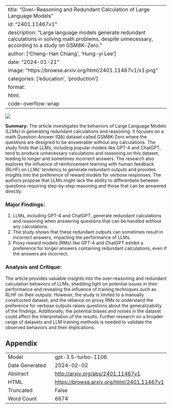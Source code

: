 
---
title: "Over-Reasoning and Redundant Calculation of Large Language Models"
id: "2401.11467v1"
description: "Large language models generate redundant calculations in solving math problems, despite unnecessary, according to a study on GSM8K-Zero."
author: ['Cheng-Han Chiang', 'Hung-yi Lee']
date: "2024-01-21"
image: "https://browse.arxiv.org/html/2401.11467v1/x1.png"
categories: ['education', 'production']
format:
  html:
    code-overflow: wrap
---

![](https://browse.arxiv.org/html/2401.11467v1/x1.png)

**Summary:**
The article investigates the behaviors of Large Language Models (LLMs) in generating redundant calculations and reasoning. It focuses on a math Question-Answer (QA) dataset called GSM8K-Zero where the questions are designed to be answerable without any calculations. The study finds that LLMs, including popular models like GPT-4 and ChatGPT, tend to produce unnecessary calculations and reasoning on this dataset, leading to longer and sometimes incorrect answers. The research also explores the influence of reinforcement learning with human feedback (RLHF) on LLMs' tendency to generate redundant outputs and provides insights into the preference of reward models for verbose responses. The authors propose that LLMs might lack the ability to differentiate between questions requiring step-by-step reasoning and those that can be answered directly.

### Major Findings:
1. LLMs, including GPT-4 and ChatGPT, generate redundant calculations and reasoning when answering questions that can be handled without any calculations.
2. The study shows that these redundant outputs can sometimes result in incorrect answers, impacting the performance of LLMs.
3. Proxy reward models (RMs) like GPT-4 and ChatGPT exhibit a preference for longer answers containing redundant calculations, even if the answers are incorrect.

### Analysis and Critique:
The article provides valuable insights into the over-reasoning and redundant calculation behaviors of LLMs, shedding light on potential issues in their performance and revealing the influence of training techniques such as RLHF on their outputs. However, the study is limited to a manually constructed dataset, and the reliance on proxy RMs to understand the preference for verbose outputs raises questions about the generalizability of the findings. Additionally, the potential biases and noises in the dataset could affect the interpretation of the results. Further research on a broader range of datasets and LLM training methods is needed to validate the observed behaviors and their implications.

## Appendix

|          |          |
|----------|----------|
| Model     | gpt-3.5-turbo-1106       |
| Date Generated     | 2024-02-02       |
| Abstract | [http://arxiv.org/abs/2401.11467v1](http://arxiv.org/abs/2401.11467v1)        |
| HTML     | [https://browse.arxiv.org/html/2401.11467v1](https://browse.arxiv.org/html/2401.11467v1)       |
| Truncated       | False       |
| Word Count       | 6674       |
